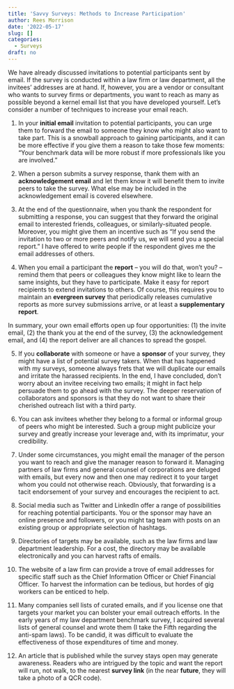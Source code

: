 ```yaml
---
title: 'Savvy Surveys: Methods to Increase Participation'
author: Rees Morrison
date: '2022-05-17'
slug: []
categories:
  - Surveys
draft: no
---
```


We have already discussed invitations to potential participants sent by email.  If the survey is conducted within a law firm or law department, all the invitees’ addresses are at hand.  If, however, you are a vendor or consultant who wants to survey firms or departments, you want to reach as many as possible beyond a kernel email list that you have developed yourself.  Let’s consider a number of techniques to increase your email reach.

<!-- more -->

1.	In your **initial email** invitation to potential participants, you can urge them to forward the email to someone they know who might also want to take part.  This is a snowball approach to gaining participants, and it can be more effective if you give them a reason to take those few moments:  “Your benchmark data will be more robust if more professionals like you are involved.”

2.	When a person submits a survey response, thank them with an **acknowledgement email** and let them know it will benefit them to invite peers to take the survey.   What else may be included in the acknowledgement email is covered elsewhere.

3.	At the end of the questionnaire, when you thank the respondent for submitting a response, you can suggest that they forward the original email to interested friends, colleagues, or similarly-situated people.  Moreover, you might give them an incentive such as “If you send the invitation to two or more peers and notify us, we will send you a special report.”  I have offered to write people if the respondent gives me the email addresses of others.

4.	When you email a participant the **report** – you will do that, won’t you? – remind them that peers or colleagues they know might like to learn the same insights, but they have to participate.  Make it easy for report recipients to extend invitations to others.  Of course, this requires you to maintain an **evergreen survey** that periodically releases cumulative reports as more survey submissions  arrive, or at least a **supplementary report**.

In summary, your own email efforts open up four opportunities: (1) the invite email, (2) the thank you at the end of the survey, (3) the acknowledgement email, and (4) the report deliver are all chances to spread the gospel.

5.	If you **collaborate** with someone or have a **sponsor** of your survey, they might have a list of potential survey takers.  When that has happened with my surveys, someone always frets that we will duplicate our emails and irritate the harassed recipients.  In the end, I have concluded, don’t worry about an invitee receiving two emails; it might in fact help persuade them to go ahead with the survey.  The deeper reservation of collaborators and sponsors is that they do not want to share their cherished outreach list with a third party.  

6.	You can ask invitees whether they belong to a formal or informal group of peers who might be interested.  Such a group might publicize your survey and greatly increase your leverage and, with its imprimatur, your credibility.

7.	Under some circumstances, you might email the manager of the person you want to reach and give the manager reason to forward it.  Managing partners of law firms and general counsel of corporations are deluged with emails, but every now and then one may redirect it to your target whom you could not otherwise reach.  Obviously, that forwarding is a tacit endorsement of your survey and encourages the recipient to act.  

8.	Social media such as Twitter and LinkedIn offer a range of possibilities for reaching potential participants.   You or the sponsor may have an online presence and followers, or you might tag team with posts on an existing group or appropriate selection of hashtags.

9.	Directories of targets may be available, such as the law firms and law department leadership.  For a cost, the directory may be available electronically and you can harvest rafts of emails.

10.	The website of a law firm can provide a trove of email addresses for specific staff such as the Chief Information Officer or Chief Financial Officer.  To harvest the information can be tedious, but hordes of gig workers can be enticed to help.

11.	Many companies sell lists of curated emails, and if you license one that targets your market you can bolster your email outreach efforts.  In the early years of my law department benchmark survey, I acquired several lists of general counsel and wrote them (I take the Fifth regarding the anti-spam laws).   To be candid, it was difficult to evaluate the effectiveness of those expenditures of time and money.

12.	An article that is published while the survey stays open may generate awareness.  Readers who are intrigued by the topic and want the report will run, not walk, to the nearest **survey link** (in the near **future**, they will take a photo of a QCR code).

<!-- Book: Deploy -->
<!-- Source: Generic -->
